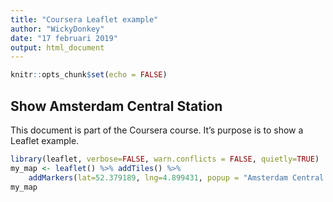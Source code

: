 ```yaml
---
title: "Coursera Leaflet example"
author: "WickyDonkey"
date: "17 februari 2019"
output: html_document
---
```


```r
knitr::opts_chunk$set(echo = FALSE)
```

## Show Amsterdam Central Station

This document is part of the Coursera course. It's purpose is to show a Leaflet example.

```r
library(leaflet, verbose=FALSE, warn.conflicts = FALSE, quietly=TRUE)
my_map <- leaflet() %>% addTiles() %>% 
    addMarkers(lat=52.379189, lng=4.899431, popup = "Amsterdam Central Station")
my_map
```

